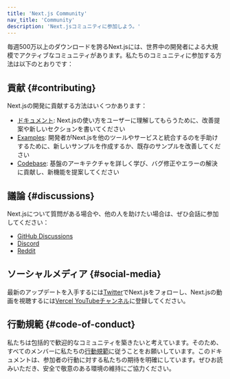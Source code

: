 ```yaml
---
title: 'Next.js Community'
nav_title: 'Community'
description: 'Next.jsコミュニティに参加しよう。'
---
```


毎週500万以上のダウンロードを誇るNext.jsには、世界中の開発者による大規模でアクティブなコミュニティがあります。私たちのコミュニティに参加する方法は以下のとおりです：

## 貢献 {#contributing}

Next.jsの開発に貢献する方法はいくつかあります：

- [ドキュメント](/docs/community/contribution-guide): Next.jsの使い方をユーザーに理解してもらうために、改善提案や新しいセクションを書いてください
- [Examples](https://github.com/vercel/next.js/tree/canary/contributing/examples): 開発者がNext.jsを他のツールやサービスと統合するのを手助けするために、新しいサンプルを作成するか、既存のサンプルを改善してください
- [Codebase](https://github.com/vercel/next.js/tree/canary/contributing/core): 基盤のアーキテクチャを詳しく学び、バグ修正やエラーの解決に貢献し、新機能を提案してください

## 議論 {#discussions}

Next.jsについて質問がある場合や、他の人を助けたい場合は、ぜひ会話に参加してください：

- [GitHub Discussions](https://github.com/vercel/next.js/discussions)
- [Discord](https://discord.com/invite/bUG2bvbtHy)
- [Reddit](https://www.reddit.com/r/nextjs)

## ソーシャルメディア {#social-media}

最新のアップデートを入手するには[Twitter](https://x.com/nextjs)でNext.jsをフォローし、Next.jsの動画を視聴するには[Vercel YouTubeチャンネル](https://www.youtube.com/@VercelHQ)に登録してください。

## 行動規範 {#code-of-conduct}

私たちは包括的で歓迎的なコミュニティを築きたいと考えています。そのため、すべてのメンバーに私たちの[行動規範](https://github.com/vercel/next.js/blob/canary/CODE_OF_CONDUCT.md)に従うことをお願いしています。このドキュメントは、参加者の行動に対する私たちの期待を明確にしています。ぜひお読みいただき、安全で敬意のある環境の維持にご協力ください。